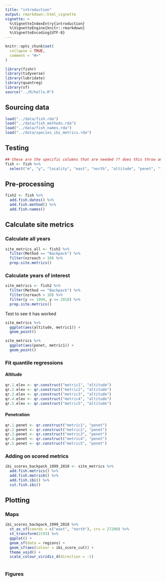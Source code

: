 ```yaml
---
title: "introduction"
output: rmarkdown::html_vignette
vignette: >
  %\VignetteIndexEntry{introduction}
  %\VignetteEngine{knitr::rmarkdown}
  %\VignetteEncoding{UTF-8}
---
```


```r
knitr::opts_chunk$set(
  collapse = TRUE,
  comment = "#>"
)
```

```r
library(fishr)
library(tidyverse)
library(lubridate)
library(quantreg)
library(sf)
source("../R/hello.R")
```

## Sourcing data
```r
load("../data/fish.rda")
load("../data/fish_methods.rda")
load("../data/fish_names.rda")
load("../data/species_ibi_metrics.rda")
```
## Testing

```r
## these are the specific columns that are needed ?? does this throw an error if not there
fish <- fish %>% 
  select("m", "y", "locality", "east", "north", "altitude", "penet", "fishmeth", "spcode", "nzreach")
```

## Pre-processing

```r
fish2 <- fish %>%
  add.fish.dates() %>% 
  add.fish.method() %>% 
  add.fish.names()
```

## Calculate site metrics

### Calculate all years

```r
site_metrics_all <- fish2 %>% 
  filter(Method == "Backpack") %>% 
  filter(nzreach > 10) %>% 
  prep.site.metrics()
```


### Calculate years of interest

```r
site_metrics <- fish2 %>% 
  filter(Method == "Backpack") %>% 
  filter(nzreach > 10) %>% 
  filter(y >= 1999, y <= 2018) %>% 
  prep.site.metrics()
```

Test to see it has worked

```r
site_metrics %>% 
  ggplot(aes(altitude, metric1)) +
  geom_point()

site_metrics %>% 
  ggplot(aes(penet, metric1)) +
  geom_point()
```

### Fit quantile regressions

#### Altitude

```r
qr.1.elev <- qr.construct("metric1", "altitude")
qr.2.elev <- qr.construct("metric2", "altitude")
qr.3.elev <- qr.construct("metric3", "altitude")
qr.4.elev <- qr.construct("metric4", "altitude")
qr.5.elev <- qr.construct("metric5", "altitude")
```

#### Penetration

```r
qr.1.penet <- qr.construct("metric1", "penet")
qr.2.penet <- qr.construct("metric2", "penet")
qr.3.penet <- qr.construct("metric3", "penet")
qr.4.penet <- qr.construct("metric4", "penet")
qr.5.penet <- qr.construct("metric5", "penet")
```

### Adding on scored metrics
```r
ibi_scores_backpack_1999_2018 <- site_metrics %>% 
  add.fish.metrics() %>% 
  add.fish.metric6() %>% 
  add.fish.ibi() %>% 
  cut.fish.ibi()
```


## Plotting

### Maps

```r
ibi_scores_backpack_1999_2018 %>% 
  st_as_sf(coords = c("east", "north"), crs = 27200) %>% 
  st_transform(2193) %>% 
  ggplot() +
  geom_sf(data = regions) +
  geom_sf(aes(colour = ibi_score_cut)) +
  theme_void() +
  scale_colour_viridis_d(direction = -1)
  
```

### Figures

